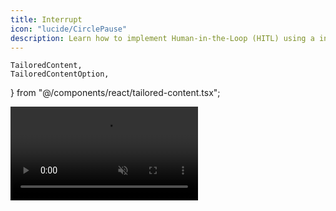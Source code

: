 ```yaml
---
title: Interrupt
icon: "lucide/CirclePause"
description: Learn how to implement Human-in-the-Loop (HITL) using a interrupt-based flow.
---
```

    TailoredContent,
    TailoredContentOption,
} from "@/components/react/tailored-content.tsx";

<video src="/images/coagents/interrupt-flow.mp4" className="rounded-lg shadow-xl" loop playsInline controls autoPlay muted />

<Callout type="info">
  Pictured above is the [coagent starter](https://github.com/copilotkit/copilotkit/tree/main/examples/coagents-starter) with
  the implementation below applied!
</Callout>


## What is this?

[LangGraph's interrupt flow](https://langchain-ai.github.io/langgraph/concepts/human_in_the_loop/) provides an intuitive way to implement Human-in-the-loop workflows.

This guide will show you how to both use `interrupt` and how to integrate it with CopilotKit.

## When should I use this?

Human-in-the-loop is a powerful way to implement complex workflows that are production ready. By having a human in the loop,
you can ensure that the agent is always making the right decisions and ultimately is being steered in the right direction.

Interrupt-based flows are a very intuitive way to implement HITL. Instead of having a node await user input before or after its execution,
nodes can be interrupted in the middle of their execution to allow for user input. The trade-off is that the agent is not aware of the 
interaction, however [CopilotKit's SDKs provide helpers to alleviate this](#make-your-agent-aware-of-interruptions).

## Implementation

<Steps>
<Step>
### Run and connect your agent
<RunAndConnectAgentSnippet />
</Step>
<Step>
  ### Install the CopilotKit SDK
  <InstallSDKSnippet components={props.components}/>
</Step>
<Step>
### Setup your agent state
We're going to have the agent ask us to name it, so we'll need a state property to store the name.

<Tabs groupId="language" items={['Python', 'TypeScript']} default="Python">
    <Tab value="Python">
        ```python title="agent/sample_agent/agent.py"
        # ...
        from copilotkit import CopilotKitState # extends MessagesState
        # ...
        
        # This is the state of the agent.
        # It inherits from the CopilotKitState properties from CopilotKit.
        class AgentState(CopilotKitState):
            agent_name: str
        ```
    </Tab>
    <Tab value="TypeScript">
        ```typescript title="agent-js/src/agent.ts"
        // ...
        import { Annotation } from "@langchain/langgraph";
        import { CopilotKitStateAnnotation } from "@copilotkit/sdk-js/langgraph";
        // ...
        
        // This is the state of the agent.
        // It inherits from the CopilotKitState properties from CopilotKit.
        export const AgentStateAnnotation = Annotation.Root({
          agentName: Annotation<string>,
          ...CopilotKitStateAnnotation.spec,
        });
        export type AgentState = typeof AgentStateAnnotation.State;
        ```
    </Tab>
</Tabs>

</Step>
    <TailoredContent
        className="step"
        id="interrupt-type"
        header={
            <div>
                <p className="text-xl font-semibold">Choose how to display the interrupt to the user</p>
            </div>
        }
    >
        <TailoredContentOption
            id="langgraph-interrupt"
            title="As a Custom Chat UI"
            description="I'd like to display a custom UI in the chat window"
            icon={<PanelsTopLeft />}
        >
            <Step>
                ### Call `interrupt` in your LangGraph agent
                Now we can call `interrupt` in our LangGraph agent.

                <Callout type="info">
                    Your agent will not be aware of the `interrupt` interaction by default in LangGraph.

                    If you want this behavior, see the [section on it below](#make-your-agent-aware-of-interruptions).
                </Callout>

                <Tabs groupId="language" items={['Python', 'TypeScript']} default="Python">
                    <Tab value="Python">
                        ```python title="agent/sample_agent/agent.py"
                        from langgraph.types import interrupt # [!code highlight]
                        from langchain_core.messages import SystemMessage
                        from langchain_openai import ChatOpenAI
                        from copilotkit import CopilotKitState

                        # add the agent state definition from the previous step
                        class AgentState(CopilotKitState):
                            agent_name: str

                        def chat_node(state: AgentState, config: RunnableConfig):
                            if not state.get("agent_name"):
                            # Interrupt and wait for the user to respond with a name
                            state["agent_name"] = interrupt("Before we start, what would you like to call me?") # [!code highlight]

                            # Tell the agent its name
                            system_message = SystemMessage(
                                content=f"You are a helpful assistant named {state.get('agent_name')}..."
                            )

                            response = ChatOpenAI(model="gpt-4o").invoke(
                                [system_message, *state["messages"]],
                                config
                            )

                            return {
                                **state,
                                "messages": response,
                            }
                        ```
                    </Tab>
                    <Tab value="TypeScript">
                        ```typescript title="agent-js/src/agent.ts"
                        import { interrupt } from "@langchain/langgraph"; // [!code highlight]
                        import { SystemMessage } from "@langchain/core/messages";
                        import { ChatOpenAI } from "@langchain/openai";

                        // add the agent state definition from the previous step
                        export const AgentStateAnnotation = Annotation.Root({
                            agentName: Annotation<string>,
                            ...CopilotKitStateAnnotation.spec,
                        });
                        export type AgentState = typeof AgentStateAnnotation.State;

                        async function chat_node(state: AgentState, config: RunnableConfig) {
                            if (!state.agentName) {
                                state.agentName = await interrupt("Before we start, what would you like to call me?"); // [!code highlight]
                            }

                            // Tell the agent its name
                            const systemMessage = new SystemMessage({
                                content: `You are a helpful assistant named ${state.agentName}...`,
                            });

                            const response = await new ChatOpenAI({ model: "gpt-4o" }).invoke(
                                [systemMessage, ...state.messages],
                                config
                            );

                            return {
                                ...state,
                                messages: response,
                            };
                        }
                        ```
                    </Tab>
                </Tabs>
            </Step>
            <Step>
                ### Handle the interrupt in your frontend
                At this point, your LangGraph agent's `interrupt` will be called. However, we currently have no handling for rendering or
                responding to the interrupt in the frontend.

                To do this, we'll use the `useLangGraphInterrupt` hook, give it a component to render, and then call `resolve` with the user's response.

                ```tsx title="app/page.tsx"
                import { useLangGraphInterrupt } from "@copilotkit/react-core"; // [!code highlight]
                // ...

                const YourMainContent = () => {
                // ...
                // [!code highlight:16]
                // styles omitted for brevity
                useLangGraphInterrupt({
                    render: ({ event, resolve }) => (
                        <div>
                            <p>{event.value}</p>
                            <form onSubmit={(e) => {
                                e.preventDefault();
                                resolve((e.target as HTMLFormElement).response.value);
                            }}>
                                <input type="text" name="response" placeholder="Enter your response" />
                                <button type="submit">Submit</button>
                            </form>
                        </div>
                    )
                });
                // ...

                return <div>{/* ... */}</div>
                }
                ```

            </Step>
        </TailoredContentOption>
        <TailoredContentOption
            id="cpk-interrupt"
            title="As Message"
            description="I'd like to display the interrupt as a copilot message"
            icon={<MessageCircle />}
        >
            <Step>
                ### Call `copilotkit_interrupt` in your LangGraph agent
                Now we can call `copilotkit_interrupt` in our LangGraph agent.

                With `copilotkit_interrupt` we can render a simple message for the user to answer, or an action defined with `useCopilotAction` hook

                <Callout type="info">
                    Your agent will not be aware of the `interrupt` interaction by default in LangGraph.

                    If you want this behavior, see the [section on it below](#make-your-agent-aware-of-interruptions).
                </Callout>

                <Tabs groupId="implementation" items={["Message", "Action"]}>
                    <Tab value="Message">
                        <div className="py-6">
                            <Tabs groupId="language" items={['Python', 'TypeScript']} default="Python">
                                <Tab value="Python">
                                    ```python title="agent/sample_agent/agent.py"
                                    from copilotkit.langgraph import copilotkit_interrupt # [!code highlight]
                                    from langchain_core.messages import SystemMessage
                                    from langchain_openai import ChatOpenAI
                                    # ...

                                    def chat_node(state: AgentState, config: RunnableConfig):
                                      if not state.get("agent_name"):
                                        # Interrupt and wait for the user to respond with a name
                                        answer, messages = copilotkit_interrupt(message='Before we start, what would you like to call me?') # [!code highlight]
                                        state["agent_name"] = answer
                                        state["messages"] = [*state["messages"], *messages]

                                      # Tell the agent its name
                                      system_message = SystemMessage(
                                        content=f"You are a helpful assistant named {state.get('agent_name')}..."
                                      )

                                      response = ChatOpenAI(model="gpt-4o").invoke(
                                        [system_message, *state["messages"]],
                                        config
                                      )

                                      return {
                                        **state,
                                        # messages receives from the interrupt are not automatically saved to state, don't forget to add them!
                                        "messages": [*state["messages"], response],
                                      }
                                    ```
                                </Tab>
                                <Tab value="TypeScript">
                                    ```typescript title="agent-js/src/agent.ts"
                                    import { copilotKitInterrupt } from "@copilotkit/sdk-js/langgraph"; // [!code highlight]
                                    import { SystemMessage } from "@langchain/core/messages";
                                    import { ChatOpenAI } from "@langchain/openai";
                                    // ...

                                    async function chat_node(state: AgentState, config: RunnableConfig) {
                                      if (!state.agentName) {
                                        const { answer, messages } = copilotKitInterrupt({ message: 'Before we start, what would you like to call me?' }); // [!code highlight]
                                        state.agentName = answer
                                        state.messages = [...state.message, ...messages]
                                      }

                                      // Tell the agent its name
                                      const systemMessage = new SystemMessage({
                                        content: `You are a helpful assistant named ${state.agentName}...`,
                                      });

                                      const response = await new ChatOpenAI({ model: "gpt-4o" }).invoke(
                                        [systemMessage, ...state.messages],
                                        config
                                      );

                                      return {
                                        ...state,
                                        // messages receives from the interrupt are not automatically saved to state, don't forget to add them!
                                        messages: [...state.messages, response],
                                      };
                                    }
                                    ```
                                </Tab>
                            </Tabs>
                        </div>
                    </Tab>
                    <Tab value="Action" className="py-6">
                        Let's assume an "AskName" action that takes message as argument:

                        ```tsx title="your-component.tsx"
                        "use client" // only necessary if you are using Next.js with the App Router.
                        import { useCopilotAction } from "@copilotkit/react-core";

                        export function YourComponent() {
                          useCopilotAction({
                            name: "AskName",
                            description: "Ask the user how they would like to call you",
                            parameters: [
                              {
                                  name: "message",
                                  type: "string",
                                  description: "The message that asks for the name",
                                  required: true
                              },
                            ],
                            render: ({ status, args }) => {
                              const { message } = args;

                              return <div>{ message }</div>;
                            },
                          });

                          return (
                            <>...</>
                          );
                        }
                        ```
                        <div className="py-6">
                            <Tabs groupId="language" items={['Python', 'TypeScript']} default="Python">
                                <Tab value="Python">
                                    ```python title="agent/sample_agent/agent.py"
                                    from copilotkit.langgraph import copilotkit_interrupt # [!code highlight]
                                    from langchain_core.messages import SystemMessage
                                    from langchain_openai import ChatOpenAI
                                    # ...

                                    def chat_node(state: AgentState, config: RunnableConfig):
                                      if not state.get("agent_name"):
                                        # Interrupt and wait for the user to respond with a name
                                        # [!code highlight:5]
                                        answer, messages = copilotkit_interrupt(
                                         action='AskName', # The action name you defined in an existing useCopilotAction hook
                                         args={ "message": "Before we start, what would you like to call me?" } # The arguments to pass when the tool is called.
                                        )
                                        state["agent_name"] = answer
                                        state["messages"] = [*state["messages"], *messages]

                                      # Tell the agent its name
                                      system_message = SystemMessage(
                                        content=f"You are a helpful assistant named {state.get('agent_name')}..."
                                      )

                                      response = ChatOpenAI(model="gpt-4o").invoke(
                                        [system_message, *state["messages"]],
                                        config
                                      )

                                      return {
                                        **state,
                                        # messages receives from the interrupt are not automatically saved to state, don't forget to add them!
                                        "messages": [*state["messages"], response],
                                      }
                                    ```
                                </Tab>
                                <Tab value="TypeScript">
                                    ```typescript title="agent-js/src/agent.ts"
                                    import { copilotKitInterrupt } from "@copilotkit/sdk-js/langgraph"; // [!code highlight]
                                    import { SystemMessage } from "@langchain/core/messages";
                                    import { ChatOpenAI } from "@langchain/openai";
                                    // ...

                                    async function chat_node(state: AgentState, config: RunnableConfig) {
                                      if (!state.agentName) {
                                        // [!code highlight:5]
                                        const { answer, messages } = copilotKitInterrupt({
                                          action: 'AskName', // The action name you defined in an existing useCopilotAction hook
                                          args: { message: 'Before we start, what would you like to call me?' }, // The arguments to pass when the tool is called.
                                        }); // [!code highlight]
                                        state.agentName = answer
                                        state.messages = [...state.message, ...messages]
                                      }

                                    // Tell the agent its name
                                      const systemMessage = new SystemMessage({
                                        content: `You are a helpful assistant named ${state.agentName}...`,
                                      });

                                      const response = await new ChatOpenAI({ model: "gpt-4o" }).invoke(
                                        [systemMessage, ...state.messages],
                                        config
                                      );

                                      return {
                                        ...state,
                                        // messages receives from the interrupt are not automatically saved to state, don't forget to add them!
                                        messages: [...state.messages, response],
                                      };
                                    }
                                    ```
                                </Tab>
                            </Tabs>
                        </div>
                    </Tab>
                </Tabs>
            </Step>
        </TailoredContentOption>
    </TailoredContent>
<Step>
### Give it a try!
Try talking to your agent, you'll see that it now pauses execution and waits for you to respond!
</Step>
</Steps>

## Make your agent aware of interruptions

By default, your agent will not be made aware of LangGraph `interrupts`. This is because the decision is not saved into the message's state.
For simple and sensitive flows, this is ideal. However, you may want to make your agent aware of these interactions.

If you've been using the "As Message" implementation, you may have noticed that the messages are returned from the interrupt function.
These can be used to notify the LLM about the recent communication:

<Tabs groupId="language" items={['Python', 'TypeScript']} default="Python">
    <Tab value="Python">
        ```python title="agent-py/sample_agent/agent.py"
        from copilotkit import copilotkit_interrupt

        # ...
        async def chat_node(state: AgentState, config: RunnableConfig)
            agent_name, new_messages = copilotkit_interrupt(message="Before we start, what would you like to call me?")
            state["messages"] = state["messages"] + new_messages
            state["agent_name"] = agent_name
            # ... add the rest of the node implementation, including LLM calls etc.

            # Don't forget to return the messages list with our newly added interrupt messages, and the new agent name
            return { "messages": state["messages"], "agent_name": state["agent_name"] }
        # ...
        ```
    </Tab>
    <Tab value="TypeScript">
        ```typescript title="agent-js/src/agent.ts"
        import { copilotKitInterrupt } from "@copilotkit/sdk-js/langgraph";

        // ...
        async function chat_node(state: AgentState, config: RunnableConfig) {
            const { agentName, messages } = copilotKitInterrupt({ message: "Before we start, what would you like to call me?" });
            state.messages = [...state.messages, ...messages];
            state.agentName = agentName;
            // ... add the rest of the node implementation, including LLM calls etc.

            // Don't forget to return the messages list with our newly added interrupt messages, and the new agent name
            return { messages: state.messages, agentName: state.agentName }
        }
        ```
    </Tab>
</Tabs>

## Condition UI executions

When opting for custom chat UI while having multiple `interrupt` events in the agent, there could be conflicts between multiple `useLangGraphInterrupt` hooks calls in the UI.
For this reason, the hook can take an `enabled` argument which will apply it conditionally:

<Steps>
    <Step>
        ### Define multiple interrupts
        First, let's define two different interrupts. We will include a "type" property to differentiate them.
        <Tabs groupId="language" items={['Python', 'TypeScript']} default="Python">
            <Tab value="Python">
                ```python title="agent/sample_agent/agent.py"
                from langgraph.types import interrupt # [!code highlight]
                from langchain_core.messages import SystemMessage
                from langchain_openai import ChatOpenAI

                # ... your full state definition

                def chat_node(state: AgentState, config: RunnableConfig):

                  state["approval"] = interrupt({ "type": "approval", "content": "please approve" }) # [!code highlight]

                  if not state.get("agent_name"):
                    # Interrupt and wait for the user to respond with a name
                    state["agent_name"] = interrupt({ "type": "ask", "content": "Before we start, what would you like to call me?" }) # [!code highlight]

                  # Tell the agent its name
                  system_message = SystemMessage(
                    content=f"You are a helpful assistant..."
                  )

                  response = ChatOpenAI(model="gpt-4o").invoke(
                    [system_message, *state["messages"]],
                    config
                  )

                  return {
                    **state,
                    "messages": response,
                  }
                ```
            </Tab>
            <Tab value="TypeScript">
                ```typescript title="agent-js/src/agent.ts"
                import { interrupt } from "@langchain/langgraph"; // [!code highlight]
                import { SystemMessage } from "@langchain/core/messages";
                import { ChatOpenAI } from "@langchain/openai";

                // ... your full state definition

                async function chat_node(state: AgentState, config: RunnableConfig) {
                  state.approval = await interrupt({ type: "approval", content: "please approve" }); // [!code highlight]

                  if (!state.agentName) {
                    state.agentName = await interrupt({ type: "ask", content: "Before we start, what would you like to call me?" }); // [!code highlight]
                  }

                  // Tell the agent its name
                  const systemMessage = new SystemMessage({
                    content: `You are a helpful assistant...`,
                  });

                  const response = await new ChatOpenAI({ model: "gpt-4o" }).invoke(
                    [systemMessage, ...state.messages],
                    config
                  );

                  return {
                    ...state,
                    messages: response,
                  };
                }
                ```
            </Tab>
        </Tabs>
    </Step>
    <Step>
        ### Add multiple frontend handlers
        With the differentiator in mind, we will add a handler that takes care of any "ask" and any "approve" types.
        With two `useLangGraphInterrupt` hooks in our page, we can leverage the `enabled` property to enable each in the right time:

        ```tsx title="app/page.tsx"
        import { useLangGraphInterrupt } from "@copilotkit/react-core"; // [!code highlight]
        // ...

        const ApproveComponent = ({ content, onAnswer }: { content: string; onAnswer: (approved: boolean) => void }) => (
            // styles omitted for brevity
            <div>
                <h1>Do you approve?</h1>
                <button onClick={() => onAnswer(true)}>Approve</button>
                <button onClick={() => onAnswer(false)}>Reject</button>
            </div>
        )

        const AskComponent = ({ question, onAnswer }: { question: string; onAnswer: (answer: string) => void }) => (
        // styles omitted for brevity
            <div>
                <p>{question}</p>
                <form onSubmit={(e) => {
                    e.preventDefault();
                    onAnswer((e.target as HTMLFormElement).response.value);
                }}>
                    <input type="text" name="response" placeholder="Enter your response" />
                    <button type="submit">Submit</button>
                </form>
            </div>
        )

        const YourMainContent = () => {
            // ...
            // [!code highlight:14]
            useLangGraphInterrupt({
                enabled: ({ eventValue }) => eventValue.type === 'ask',
                render: ({ event, resolve }) => (
                    <AskComponent question={event.value.content} onAnswer={answer => resolve(answer)} />
                )
            });

            useLangGraphInterrupt({
                enabled: ({ eventValue }) => eventValue.type === 'approval',
                render: ({ event, resolve }) => (
                    <ApproveComponent content={event.value.content} onAnswer={answer => resolve(answer)} />
                )
            });

            // ...
        }
    ```
    </Step>
</Steps>

## Preprocessing of an interrupt and programmatically handling an interrupt value

When opting for custom chat UI, some cases may require pre-processing of the incoming values of interrupt event or even resolving it entirely without showing a UI for it.
This can be achieved using the `handler` property, which is not required to return a React component.

The return value of the handler will be passed to the `render` method as the `result` argument.
```tsx title="app/page.tsx"
// We will assume an interrupt event in the following shape
type Department = 'finance' | 'engineering' | 'admin'
interface AuthorizationInterruptEvent {
    type: 'auth',
    accessDepartment: Department,
}

import { useLangGraphInterrupt } from "@copilotkit/react-core";

const YourMainContent = () => {
    const [userEmail, setUserEmail] = useState({ email: 'example@user.com' })
    function getUserByEmail(email: string): { id: string; department: Department } {
        // ... an implementation of user fetching
    }

    // ...
    // styles omitted for brevity
    // [!code highlight:30]
    useLangGraphInterrupt({
        handler: async ({ result, event, resolve }) => {
            const { department } = await getUserByEmail(userEmail)
            if (event.value.accessDepartment === department || department === 'admin') {
                // Following the resolution of the event, we will not proceed to the render method
                resolve({ code: 'AUTH_BY_DEPARTMENT' })
                return;
            }

            return { department, userId }
        },
        render: ({ result, event, resolve }) => (
            <div>
                <h1>Request for {event.value.type}</h1>
                <p>Members from {result.department} department cannot access this information</p>
                <p>You can request access from an administrator to continue.</p>
                <button
                    onClick={() => resolve({ code: 'REQUEST_AUTH', data: { department: result.department, userId: result.userId } })}
                >
                    Request Access
                </button>
                <button
                    onClick={() => resolve({ code: 'CANCEL' })}
                >
                    Cancel
                </button>
            </div>
        )
    });
    // ...

    return <div>{/* ... */}</div>
}
```
